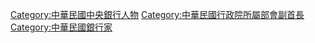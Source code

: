 [[Category:中華民國中央銀行人物|Category:中華民國中央銀行人物]]
[[Category:中華民國行政院所屬部會副首長‎|Category:中華民國行政院所屬部會副首長‎]]
[[Category:中華民國銀行家|Category:中華民國銀行家]]